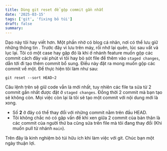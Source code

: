 ```yaml
---
title: Dùng git reset để gộp commit gần nhất
date: '2025-03-15'
tags: ['git', 'fixing bỏ túi']
draft: false
summary:
---
```


Dạo này tôi hay viết hơn. Một phần nhờ có blog cá nhân, nơi có thể lưu giữ những thông tin . Trước đây vì lưu trên máy, rồi nhớ lại quên, lúc sau vất vả lục lại. Tôi có một case hay gặp đó là khi ở nhánh feature muốn gộp các commit cách đây vài phút vì tôi hay bỏ sót file để thêm vào `staged changes`, dẫn tới đi tạo thêm commit bổ sung. Điều này đặt ra mong muốn gộp các commit về một. Để thực hiện tôi làm như sau:

```terminal
git reset --sort HEAD~2
```

Câu lệnh trên sẽ giữ code vẫn là mới nhất, tuy nhiên các file ta sửa từ 2 commit gần nhất được đặt ở `staged changes`. Đồng thời 2 commit mà bạn tạo sẽ không còn. Mọi việc còn lại là tôi sẽ tạo một commit với nội dung mới là xong.

+ Số __2__ ở đây có thể thay đổi với những commit nằm trên đầu HEAD.
+ Tôi không chắc nó có gặp vấn đề khi xen giữa 2 commit của bản thân là các commit của người thứ ba cũng sửa trên file mà tôi đang thay đổi (Khi muốn pull từ nhánh `main`).

Trên đây là kinh nghiệm bỏ túi hữu ích khi làm việc với git. Chúc bạn một ngày thuận lợi.